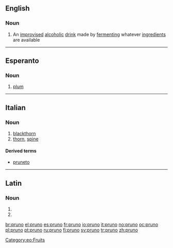 ==English==

===Noun===
{{wikipedia}}
{{en-noun|-}}

# {{US|prison|slang}} An [[improvised]] [[alcoholic]] [[drink]] made by [[ferment]]ing whatever [[ingredient]]s are available

----

==Esperanto==

===Noun===
{{eo-noun}}

# [[plum]]

[[Category:eo:Fruits]]

----

==Italian==

===Noun===
{{it-noun|prun|m|o|i}}

# [[blackthorn]]
# [[thorn]], [[spine]]

====Derived terms====
* [[pruneto]]

----

==Latin==

===Noun===
{{la-noun-form|prūnō}}

# {{inflection of|prunus|prūnus|dat|s|lang=la}}
# {{inflection of|prunus|prūnus|abl|s|lang=la}}

[[br:pruno]]
[[el:pruno]]
[[es:pruno]]
[[fr:pruno]]
[[io:pruno]]
[[it:pruno]]
[[no:pruno]]
[[oc:pruno]]
[[pl:pruno]]
[[pt:pruno]]
[[ru:pruno]]
[[fi:pruno]]
[[sv:pruno]]
[[tr:pruno]]
[[zh:pruno]]
